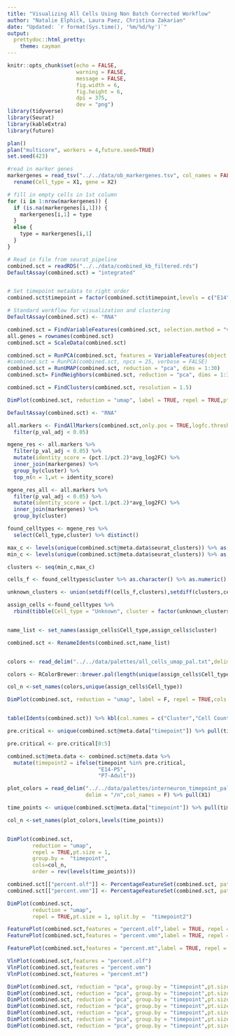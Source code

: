 ---
title: "Visualizing All Cells Using Non Batch Corrected Workflow"
author: "Natalie Elphick, Laura Paez, Christina Zakarian"
date: "Updated: `r format(Sys.time(), '%m/%d/%y')`"
output:  
  prettydoc::html_pretty:
    theme: cayman
---

```{r setup, include=FALSE,cache=TRUE}
knitr::opts_chunk$set(echo = FALSE,
                      warning = FALSE,
                      message = FALSE,
                      fig.width = 6,
                      fig.height = 6,
                      dpi = 375,
                      dev = "png")
library(tidyverse)
library(Seurat)
library(kableExtra)
library(future)

plan()
plan("multicore", workers = 4,future.seed=TRUE)
set.seed(423)
```

```{r}
#read in marker genes
markergenes = read_tsv("../../data/ob_markergenes.tsv", col_names = FALSE) %>%
  rename(Cell_type = X1, gene = X2)

# fill in empty cells in 1st column 
for (i in 1:nrow(markergenes)) {
  if (is.na(markergenes[i,1])) {
    markergenes[i,1] = type
  } 
  else {
    type = markergenes[i,1]
  }
}

```


```{r}
# Read in file from seurat_pipeline
combined.sct = readRDS("../../data/combined_kb_filtered.rds")
DefaultAssay(combined.sct) = "integrated"


# Set timepoint metadata to right order
combined.sct$timepoint = factor(combined.sct$timepoint,levels = c("E14","E18","P0","P3","P5","P7","P10","P14","P21","Adult"))
```


```{r}
# Standard workflow for visualization and clustering
DefaultAssay(combined.sct) <- "RNA"

combined.sct = FindVariableFeatures(combined.sct, selection.method = "vst", nfeatures = 3000)
all.genes = rownames(combined.sct)
combined.sct = ScaleData(combined.sct)

combined.sct = RunPCA(combined.sct, features = VariableFeatures(object = combined.sct))
#combined.sct = RunPCA(combined.sct, npcs = 25, verbose = FALSE)
combined.sct = RunUMAP(combined.sct, reduction = "pca", dims = 1:30)
combined.sct= FindNeighbors(combined.sct, reduction = "pca", dims = 1:30)

```





```{r UMAP}


combined.sct = FindClusters(combined.sct, resolution = 1.5)

DimPlot(combined.sct, reduction = "umap", label = TRUE, repel = TRUE,pt.size = 1)

```


```{r}


DefaultAssay(combined.sct) <- "RNA"

all.markers <- FindAllMarkers(combined.sct,only.pos = TRUE,logfc.threshold = 0.25)%>%
  filter(p_val_adj < 0.05)

mgene_res <- all.markers %>%
  filter(p_val_adj < 0.05) %>%
  mutate(identity_score = (pct.1/pct.2)*avg_log2FC) %>%
  inner_join(markergenes) %>%
  group_by(cluster) %>%
  top_n(n = 1,wt = identity_score)

mgene_res_all <- all.markers %>%
  filter(p_val_adj < 0.05) %>%
  mutate(identity_score = (pct.1/pct.2)*avg_log2FC) %>%
  inner_join(markergenes) %>%
  group_by(cluster)

```



```{r}
found_celltypes <- mgene_res %>%
  select(Cell_type,cluster) %>% distinct()

```


```{r}
max_c <- levels(unique(combined.sct@meta.data$seurat_clusters)) %>% as.vector() %>% as.numeric() %>% max()
min_c <- levels(unique(combined.sct@meta.data$seurat_clusters)) %>% as.vector() %>% as.numeric() %>% min()

clusters <- seq(min_c,max_c)

cells_f <- found_celltypes$cluster %>% as.character() %>% as.numeric()

unknown_clusters <- union(setdiff(cells_f,clusters),setdiff(clusters,cells_f))
```

```{r}


assign_cells <-found_celltypes %>%
  rbind(tibble(Cell_type = "Unknown", cluster = factor(unknown_clusters)))


name_list <- set_names(assign_cells$Cell_type,assign_cells$cluster)

combined.sct <- RenameIdents(combined.sct,name_list)


colors <- read_delim("../../data/palettes/all_cells_umap_pal.txt",delim = "/n",col_names = F) %>% pull(X1)

colors <- RColorBrewer::brewer.pal(length(unique(assign_cells$Cell_type)),"Set3")

col_n <-set_names(colors,unique(assign_cells$Cell_type))

DimPlot(combined.sct, reduction = "umap", label = F, repel = TRUE,cols = col_n,pt.size = 1,label.size = 7)


table(Idents(combined.sct)) %>% kbl(col.names = c("Cluster","Cell Count")) %>% kable_minimal()

```


```{r}
pre.critical <- unique(combined.sct@meta.data["timepoint"]) %>% pull(timepoint) 

pre.critical <- pre.critical[0:5]

combined.sct@meta.data <- combined.sct@meta.data %>%
  mutate(timepoint2 = ifelse(timepoint %in% pre.critical,
                             "E14-P5",
                             "P7-Adult"))

plot_colors = read_delim("../../data/palettes/interneuron_timepoint_pal.txt",
                         delim = "/n",col_names = F) %>% pull(X1)

time_points <- unique(combined.sct@meta.data["timepoint"]) %>% pull(timepoint) 

col_n <-set_names(plot_colors,levels(time_points))


DimPlot(combined.sct,
        reduction = "umap",
        repel = TRUE,pt.size = 1,
        group.by =  "timepoint",
        cols=col_n,
        order = rev(levels(time_points)))

combined.sct[["percent.olf"]] <- PercentageFeatureSet(combined.sct, pattern = "^Olfr")
combined.sct[["percent.vmn"]] <- PercentageFeatureSet(combined.sct, pattern = "^Vmn")

```

```{r}
DimPlot(combined.sct,
        reduction = "umap",
        repel = TRUE,pt.size = 1, split.by =  "timepoint2")
```


```{r}
FeaturePlot(combined.sct,features = "percent.olf",label = TRUE, repel = TRUE, min.cutoff = "q10", max.cutoff = "q90")
FeaturePlot(combined.sct,features = "percent.vmn",label = TRUE, repel = TRUE, min.cutoff = "q10", max.cutoff = "q90")

FeaturePlot(combined.sct,features = "percent.mt",label = TRUE, repel = TRUE, min.cutoff = "q10", max.cutoff = "q90")
```


```{r}
VlnPlot(combined.sct,features = "percent.olf")
VlnPlot(combined.sct,features = "percent.vmn")
VlnPlot(combined.sct,features = "percent.mt")
```

```{r}
DimPlot(combined.sct, reduction = "pca", group.by = "timepoint",pt.size = 1)
DimPlot(combined.sct, reduction = "pca", group.by = "timepoint",pt.size = 1,dims=c(2,3))
DimPlot(combined.sct, reduction = "pca", group.by = "timepoint",pt.size = 1,dims=c(3,4))
DimPlot(combined.sct, reduction = "pca", group.by = "timepoint",pt.size = 1,dims=c(4,5))
DimPlot(combined.sct, reduction = "pca", group.by = "timepoint",pt.size = 1,dims=c(5,6))
DimPlot(combined.sct, reduction = "pca", group.by = "timepoint",pt.size = 1,dims=c(5,7))
DimPlot(combined.sct, reduction = "pca", group.by = "timepoint",pt.size = 1,dims=c(7,8))

```

